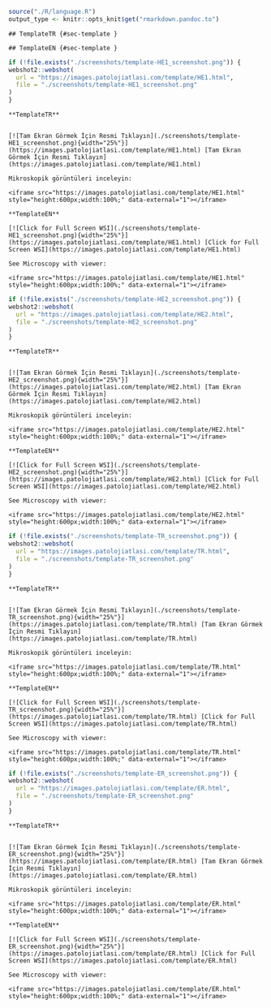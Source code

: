 


```r
source("./R/language.R")
output_type <- knitr::opts_knit$get("rmarkdown.pandoc.to")
```


```asis
## TemplateTR {#sec-template }
```


```asis
## TemplateEN {#sec-template }
```





```r
if (!file.exists("./screenshots/template-HE1_screenshot.png")) {
webshot2::webshot(
  url = "https://images.patolojiatlasi.com/template/HE1.html",
  file = "./screenshots/template-HE1_screenshot.png"
)
}
```



```asis

**TemplateTR**


[![Tam Ekran Görmek İçin Resmi Tıklayın](./screenshots/template-HE1_screenshot.png){width="25%"}](https://images.patolojiatlasi.com/template/HE1.html) [Tam Ekran Görmek İçin Resmi Tıklayın](https://images.patolojiatlasi.com/template/HE1.html)
```


```asis
Mikroskopik görüntüleri inceleyin:

<iframe src="https://images.patolojiatlasi.com/template/HE1.html" style="height:600px;width:100%;" data-external="1"></iframe>

```


```asis

**TemplateEN**

[![Click for Full Screen WSI](./screenshots/template-HE1_screenshot.png){width="25%"}](https://images.patolojiatlasi.com/template/HE1.html) [Click for Full Screen WSI](https://images.patolojiatlasi.com/template/HE1.html)

```



```asis

See Microscopy with viewer:

<iframe src="https://images.patolojiatlasi.com/template/HE1.html" style="height:600px;width:100%;" data-external="1"></iframe>

```





```r
if (!file.exists("./screenshots/template-HE2_screenshot.png")) {
webshot2::webshot(
  url = "https://images.patolojiatlasi.com/template/HE2.html",
  file = "./screenshots/template-HE2_screenshot.png"
)
}
```



```asis

**TemplateTR**


[![Tam Ekran Görmek İçin Resmi Tıklayın](./screenshots/template-HE2_screenshot.png){width="25%"}](https://images.patolojiatlasi.com/template/HE2.html) [Tam Ekran Görmek İçin Resmi Tıklayın](https://images.patolojiatlasi.com/template/HE2.html)
```


```asis
Mikroskopik görüntüleri inceleyin:

<iframe src="https://images.patolojiatlasi.com/template/HE2.html" style="height:600px;width:100%;" data-external="1"></iframe>

```


```asis

**TemplateEN**

[![Click for Full Screen WSI](./screenshots/template-HE2_screenshot.png){width="25%"}](https://images.patolojiatlasi.com/template/HE2.html) [Click for Full Screen WSI](https://images.patolojiatlasi.com/template/HE2.html)

```



```asis

See Microscopy with viewer:

<iframe src="https://images.patolojiatlasi.com/template/HE2.html" style="height:600px;width:100%;" data-external="1"></iframe>

```





```r
if (!file.exists("./screenshots/template-TR_screenshot.png")) {
webshot2::webshot(
  url = "https://images.patolojiatlasi.com/template/TR.html",
  file = "./screenshots/template-TR_screenshot.png"
)
}
```



```asis

**TemplateTR**


[![Tam Ekran Görmek İçin Resmi Tıklayın](./screenshots/template-TR_screenshot.png){width="25%"}](https://images.patolojiatlasi.com/template/TR.html) [Tam Ekran Görmek İçin Resmi Tıklayın](https://images.patolojiatlasi.com/template/TR.html)
```


```asis
Mikroskopik görüntüleri inceleyin:

<iframe src="https://images.patolojiatlasi.com/template/TR.html" style="height:600px;width:100%;" data-external="1"></iframe>

```


```asis

**TemplateEN**

[![Click for Full Screen WSI](./screenshots/template-TR_screenshot.png){width="25%"}](https://images.patolojiatlasi.com/template/TR.html) [Click for Full Screen WSI](https://images.patolojiatlasi.com/template/TR.html)

```



```asis

See Microscopy with viewer:

<iframe src="https://images.patolojiatlasi.com/template/TR.html" style="height:600px;width:100%;" data-external="1"></iframe>

```





```r
if (!file.exists("./screenshots/template-ER_screenshot.png")) {
webshot2::webshot(
  url = "https://images.patolojiatlasi.com/template/ER.html",
  file = "./screenshots/template-ER_screenshot.png"
)
}
```



```asis

**TemplateTR**


[![Tam Ekran Görmek İçin Resmi Tıklayın](./screenshots/template-ER_screenshot.png){width="25%"}](https://images.patolojiatlasi.com/template/ER.html) [Tam Ekran Görmek İçin Resmi Tıklayın](https://images.patolojiatlasi.com/template/ER.html)
```


```asis
Mikroskopik görüntüleri inceleyin:

<iframe src="https://images.patolojiatlasi.com/template/ER.html" style="height:600px;width:100%;" data-external="1"></iframe>

```


```asis

**TemplateEN**

[![Click for Full Screen WSI](./screenshots/template-ER_screenshot.png){width="25%"}](https://images.patolojiatlasi.com/template/ER.html) [Click for Full Screen WSI](https://images.patolojiatlasi.com/template/ER.html)

```



```asis

See Microscopy with viewer:

<iframe src="https://images.patolojiatlasi.com/template/ER.html" style="height:600px;width:100%;" data-external="1"></iframe>

```


